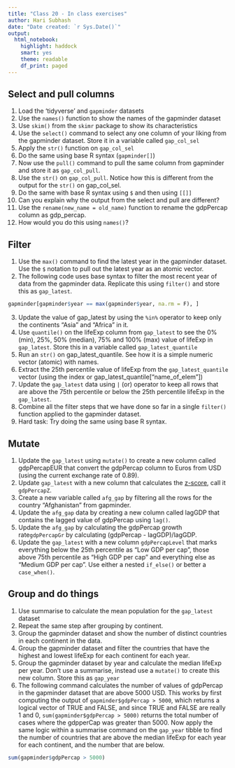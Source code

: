 ```yaml
---
title: "Class 20 - In class exercises"
author: Hari Subhash
date: "Date created: `r Sys.Date()`"
output:
  html_notebook:
    highlight: haddock
    smart: yes
    theme: readable
    df_print: paged
---
```


## Select and pull columns

1. Load the 'tidyverse' and `gapminder` datasets
2. Use the `names()` function to show the names of the gapminder dataset
3. Use `skim()` from the `skimr` package to show its characteristics
4. Use the `select()` command to select any one column of your liking from the gapminder dataset. Store it in a variable called `gap_col_sel`
5. Apply the `str()` function on `gap_col_sel`
6. Do the same using base R syntax (`gapminder[]`)
7. Now use the `pull()` command to pull the same column from gapminder and store it as `gap_col_pull`.
8. Use the `str()` on `gap_col_pull`. Notice how this is different from the output for the `str()` on gap_col_sel. 
9. Do the same with base R syntax using `$` and then using `[[]]`
10. Can you explain why the output from the select and pull are different?
11. Use the `rename(new_name = old_name)` function to rename the gdpPercap column as gdp_percap.
12. How would you do this using `names()`?

## Filter
1. Use the `max()` command to find the latest year in the gapminder dataset. Use the `$` notation to pull out the latest year as an atomic vector.
2. The following code uses base syntax to filter the most recent year of data from the gapminder data. Replicate this using `filter()` and store this as `gap_latest`.
```r
gapminder[gapminder$year == max(gapminder$year, na.rm = F), ]
```
3. Update the value of gap_latest by using the `%in%` operator to keep only the continents "Asia" and "Africa" in it. 
4. Use `quantile()` on the lifeExp column from `gap_latest` to see the 0% (min), 25%, 50% (median), 75% and 100% (max) value of lifeExp in `gap_latest`. Store this in a variable called `gap_latest_quantile`
5. Run an `str()` on gap_latest_quantile. See how it is a simple numeric vector (atomic) with names.
6. Extract the 25th percentile value of lifeExp from the `gap_latest_quantile` vector (using the index or gap_latest_quantile["name_of_elem"])
7. Update the  `gap_latest` data using `|` (or) operator to keep all rows that are above the 75th percentile or below the 25th percentile lifeExp in the `gap_latest`.
8. Combine all the filter steps that we have done so far in a single `filter()` function applied to the gapminder dataset.
9. Hard task: Try doing the same using base R syntax.

## Mutate
1. Update the `gap_latest` using `mutate()` to create a new column called gdpPercapEUR that convert the gdpPercap column to Euros from USD (using the current exchange rate of 0.89).
2. Update  `gap_latest` with a new column that calculates the [z-score](https://en.wikipedia.org/wiki/Standard_score), call it `gdpPercapZ`.
3. Create a new variable called `afg_gap` by filtering all the rows for the country "Afghanistan" from gapminder.
4. Update the `afg_gap` data by creating a new column called lagGDP that contains the lagged value of gdpPercap using `lag()`.
5. Update the `afg_gap` by calculating the gdpPercap growth rate`gdpPercapGr` by calculating (gdpPercap - lagGDP)/lagGDP.
6. Update the `gap_latest` with a new column `gdpPercapLevel` that marks everything below the 25th percentile as "Low GDP per cap", those above 75th percentile as "High GDP per cap" and everything else as "Medium GDP per cap". Use either a nested `if_else()` or better a `case_when()`.

## Group and do things
1. Use summarise to calculate the mean population for the `gap_latest` dataset
2. Repeat the same step after grouping by continent.
3. Group the gapminder dataset and show the number of distinct countries in each continent in the data.
4. Group the gapminder dataset and filter the countries that have the highest and lowest lifeExp for each continent for each year.
5. Group the gapminder dataset by year and calculate the median lifeExp per year. Don't use a summarise, instead use a `mutate()` to create this new column. Store this as `gap_year`
6. The following command calculates the number of values of gdpPercap in the gapminder dataset that are above 5000 USD. This works by first computing the output of `gapminder$gdpPercap > 5000`, which returns a logical vector of TRUE and FALSE, and since TRUE and FALSE are really 1 and 0, `sum(gapminder$gdpPercap > 5000)` returns the total number of cases where the gdpperCap was greater than 5000. Now apply the same logic within a summarise command on the `gap_year` tibble to find the number of countries that are above the median lifeExp for each year for each continent, and the number that are below.
```r
sum(gapminder$gdpPercap > 5000)
```







